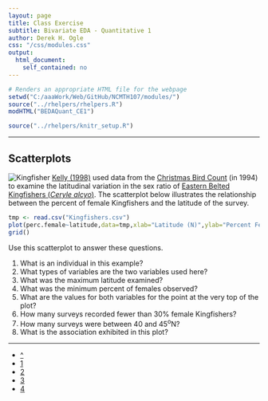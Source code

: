 ```yaml
---
layout: page
title: Class Exercise
subtitle: Bivariate EDA - Quantitative 1
author: Derek H. Ogle
css: "/css/modules.css"
output:
  html_document:
    self_contained: no
---
```


```r
# Renders an appropriate HTML file for the webpage
setwd("C:/aaaWork/Web/GitHub/NCMTH107/modules/")
source("../rhelpers/rhelpers.R")
modHTML("BEDAQuant_CE1")
```

```r
source("../rhelpers/knitr_setup.R")
```

----

## Scatterplots
<img src="http://derekogle.com/NCMTH107/modules/zimgs/kingfisher.jpg" alt="Kingfisher" class="img-right">
[Kelly (1998)](https://sora.unm.edu/sites/default/files/journals/jfo/v069n03/p0386-p0390.pdf) used data from the [Christmas Bird Count](https://en.wikipedia.org/wiki/Christmas_Bird_Count) (in 1994) to examine the latitudinal variation in the sex ratio of [Eastern Belted Kingfishers (*Ceryle alcyo*)](https://en.wikipedia.org/wiki/Belted_kingfisher).  The scatterplot below illustrates the relationship between the percent of female Kingfishers and the latitude of the survey.

```r
tmp <- read.csv("Kingfishers.csv")
plot(perc.female~latitude,data=tmp,xlab="Latitude (N)",ylab="Percent Female",pch=19)
grid()
```

Use this scatterplot to answer these questions.

1. What is an individual in this example?
1. What types of variables are the two variables used here?
1. What was the maximum latitude examined?
1. What was the minimum percent of females observed?
1. What are the values for both variables for the point at the very top of the plot?
1. How many surveys recorded fewer than 30% female Kingfishers?
1. How many surveys were between 40 and 45<sup>o</sup>N?
1. What is the association exhibited in this plot?

----

<div class="text-center">
<ul class="pagination pagination-lg">
  <li><a href="BEDAQuant.html">^</a></li>
  <li class="active"><a href="#">1</a></li>
  <li><a href="BEDAQuant_CE2.html">2</a></li>
  <li><a href="BEDAQuant_CE3.html">3</a></li>
  <li><a href="BEDAQuant_CE4.html">4</a></li>
</ul>
